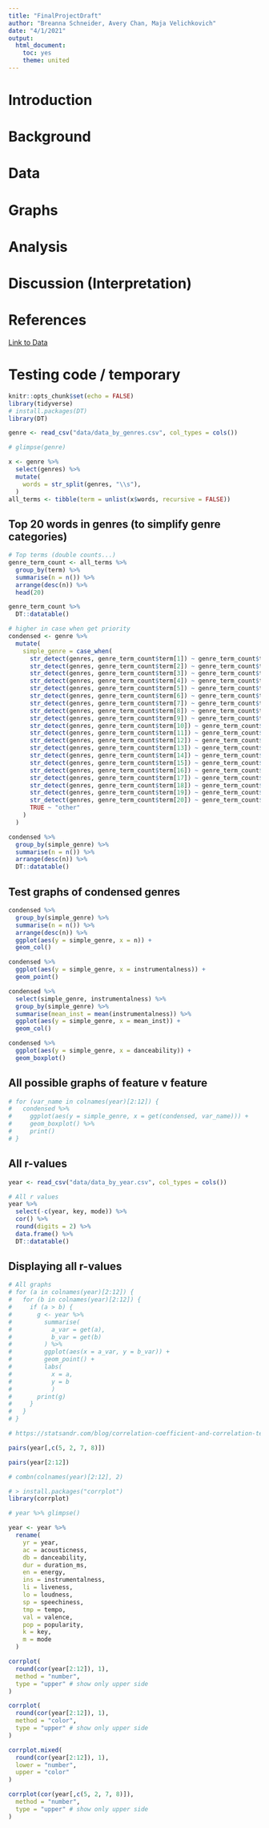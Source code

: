 ```yaml
---
title: "FinalProjectDraft"
author: "Breanna Schneider, Avery Chan, Maja Velichkovich"
date: "4/1/2021"
output:
  html_document:
    toc: yes
    theme: united
---
```


# Introduction


# Background 


# Data


# Graphs


# Analysis


# Discussion (Interpretation)


# References 

[Link to Data](https://www.kaggle.com/yamaerenay/spotify-dataset-19212020-160k-tracks)

# Testing code / temporary

```r
knitr::opts_chunk$set(echo = FALSE)
library(tidyverse)
# install.packages(DT)
library(DT)
```

```r
genre <- read_csv("data/data_by_genres.csv", col_types = cols())

# glimpse(genre)

x <- genre %>% 
  select(genres) %>% 
  mutate(
    words = str_split(genres, "\\s"),
  )
all_terms <- tibble(term = unlist(x$words, recursive = FALSE))
```

## Top 20 words in genres (to simplify genre categories)

```r
# Top terms (double counts...)
genre_term_count <- all_terms %>% 
  group_by(term) %>% 
  summarise(n = n()) %>% 
  arrange(desc(n)) %>% 
  head(20)

genre_term_count %>% 
  DT::datatable()
```


```r
# higher in case when get priority
condensed <- genre %>% 
  mutate(
    simple_genre = case_when(
      str_detect(genres, genre_term_count$term[1]) ~ genre_term_count$term[1],
      str_detect(genres, genre_term_count$term[2]) ~ genre_term_count$term[2],
      str_detect(genres, genre_term_count$term[3]) ~ genre_term_count$term[3],
      str_detect(genres, genre_term_count$term[4]) ~ genre_term_count$term[4],
      str_detect(genres, genre_term_count$term[5]) ~ genre_term_count$term[5],
      str_detect(genres, genre_term_count$term[6]) ~ genre_term_count$term[6],
      str_detect(genres, genre_term_count$term[7]) ~ genre_term_count$term[7],
      str_detect(genres, genre_term_count$term[8]) ~ genre_term_count$term[8],
      str_detect(genres, genre_term_count$term[9]) ~ genre_term_count$term[9],
      str_detect(genres, genre_term_count$term[10]) ~ genre_term_count$term[10],
      str_detect(genres, genre_term_count$term[11]) ~ genre_term_count$term[11],
      str_detect(genres, genre_term_count$term[12]) ~ genre_term_count$term[12],
      str_detect(genres, genre_term_count$term[13]) ~ genre_term_count$term[13],
      str_detect(genres, genre_term_count$term[14]) ~ genre_term_count$term[14],
      str_detect(genres, genre_term_count$term[15]) ~ genre_term_count$term[15],
      str_detect(genres, genre_term_count$term[16]) ~ genre_term_count$term[16],
      str_detect(genres, genre_term_count$term[17]) ~ genre_term_count$term[17],
      str_detect(genres, genre_term_count$term[18]) ~ genre_term_count$term[18],
      str_detect(genres, genre_term_count$term[19]) ~ genre_term_count$term[19],
      str_detect(genres, genre_term_count$term[20]) ~ genre_term_count$term[20],
      TRUE ~ "other"
    )
  )

condensed %>% 
  group_by(simple_genre) %>% 
  summarise(n = n()) %>% 
  arrange(desc(n)) %>% 
  DT::datatable()
```

## Test graphs of condensed genres

```r
condensed %>% 
  group_by(simple_genre) %>% 
  summarise(n = n()) %>% 
  arrange(desc(n)) %>% 
  ggplot(aes(y = simple_genre, x = n)) +
  geom_col()

condensed %>% 
  ggplot(aes(y = simple_genre, x = instrumentalness)) +
  geom_point()

condensed %>%
  select(simple_genre, instrumentalness) %>% 
  group_by(simple_genre) %>%
  summarise(mean_inst = mean(instrumentalness)) %>% 
  ggplot(aes(y = simple_genre, x = mean_inst)) +
  geom_col()

condensed %>%
  ggplot(aes(y = simple_genre, x = danceability)) +
  geom_boxplot()
```

## All possible graphs of feature v feature

```r
# for (var_name in colnames(year)[2:12]) {
#   condensed %>%
#     ggplot(aes(y = simple_genre, x = get(condensed, var_name))) +
#     geom_boxplot() %>%
#     print()
# }

```

## All r-values

```r
year <- read_csv("data/data_by_year.csv", col_types = cols())

# All r values
year %>% 
  select(-c(year, key, mode)) %>% 
  cor() %>% 
  round(digits = 2) %>% 
  data.frame() %>% 
  DT::datatable()
```

## Displaying all r-values

```r
# All graphs
# for (a in colnames(year)[2:12]) {
#   for (b in colnames(year)[2:12]) {
#     if (a > b) {
#       g <- year %>%
#         summarise(
#           a_var = get(a),
#           b_var = get(b)
#         ) %>% 
#         ggplot(aes(x = a_var, y = b_var)) +
#         geom_point() +
#         labs(
#           x = a,
#           y = b
#           )
#       print(g)
#     }
#   }
# }

# https://statsandr.com/blog/correlation-coefficient-and-correlation-test-in-r/

pairs(year[,c(5, 2, 7, 8)])

pairs(year[2:12])

# combn(colnames(year)[2:12], 2)
```

```r
# > install.packages("corrplot")
library(corrplot)

# year %>% glimpse()

year <- year %>% 
  rename(
    yr = year,
    ac = acousticness,
    db = danceability,
    dur = duration_ms,
    en = energy,
    ins = instrumentalness,
    li = liveness,
    lo = loudness,
    sp = speechiness,
    tmp = tempo,
    val = valence,
    pop = popularity,
    k = key,
    m = mode
  )
```


```r
corrplot(
  round(cor(year[2:12]), 1),
  method = "number",
  type = "upper" # show only upper side
)

corrplot(
  round(cor(year[2:12]), 1),
  method = "color",
  type = "upper" # show only upper side
)

corrplot.mixed(
  round(cor(year[2:12]), 1),
  lower = "number",
  upper = "color"
)

corrplot(cor(year[,c(5, 2, 7, 8)]),
  method = "number",
  type = "upper" # show only upper side
)
```
